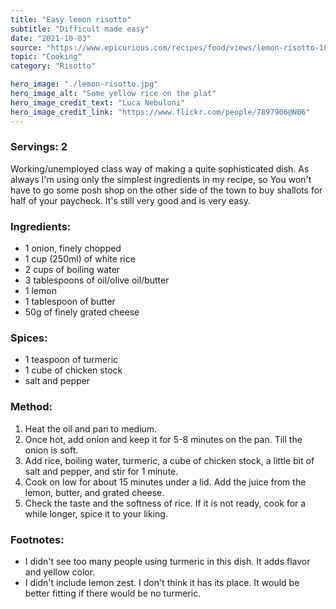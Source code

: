 ---
title: "Easy lemon risotto"
subtitle: "Difficult made easy" 
date: "2021-10-03"
source: "https://www.epicurious.com/recipes/food/views/lemon-risotto-106451"
topic: "Cooking"
category: "Risotto"

hero_image: "./lemon-risotto.jpg"
hero_image_alt: "Some yellow rice on the plat"
hero_image_credit_text: "Luca Nebuloni"
hero_image_credit_link: "https://www.flickr.com/people/7897906@N06"
---
### Servings: 2

Working/unemployed class way of making a quite sophisticated dish. As always I'm using only the simplest ingredients in my recipe, so You won't have to go some posh shop on the other side of the town to buy shallots for half of your paycheck. It's still
very good and is very easy.

### Ingredients:

- 1 onion, finely chopped
- 1 cup (250ml) of white rice
- 2 cups of boiling water
- 3 tablespoons of oil/olive oil/butter
- 1 lemon
- 1 tablespoon of butter
- 50g of finely grated cheese

### Spices:

- 1 teaspoon of turmeric
- 1 cube of chicken stock
- salt and pepper 

### Method:

1. Heat the oil and pan to medium.
2. Once hot, add onion and keep it for  5-8 minutes on the pan. Till
the onion is soft.
3. Add rice, boiling water, turmeric, a cube of chicken stock, a little bit
of salt and pepper, and stir for 1 minute.
4. Cook on low for about 15 minutes under a lid. Add the juice from the lemon, butter, and grated cheese.
5. Check the taste and the softness of rice. If it is not ready, cook for a while
longer, spice it to your liking.


### Footnotes:

- I didn't see too many people using turmeric in this dish. It adds
flavor and yellow color.
- I didn't include lemon zest. I don't think it has its place. It would be better
fitting if there would be no turmeric.